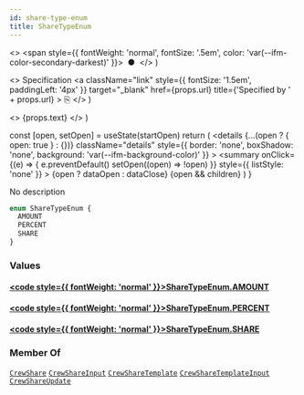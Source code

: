 ```yaml
---
id: share-type-enum
title: ShareTypeEnum
---
```


  <>
    <span style={{ fontWeight: 'normal', fontSize: '.5em', color: 'var(--ifm-color-secondary-darkest)' }}>
      &nbsp;●&nbsp;
    </span>
  </>
)

  <>
    Specification
    <a
      className="link"
      style={{ fontSize: '1.5em', paddingLeft: '4px' }}
      target="_blank"
      href={props.url}
      title={'Specified by ' + props.url}
    >
      ⎘
    </a>
  </>
)

  <>
    <span className={props.class}>{props.text}</span>
  </>
)


  const [open, setOpen] = useState(startOpen)
  return (
    <details
      {...(open ? { open: true } : {})}
      className="details"
      style={{ border: 'none', boxShadow: 'none', background: 'var(--ifm-background-color)' }}
    >
      <summary
        onClick={(e) => {
          e.preventDefault()
          setOpen((open) => !open)
        }}
        style={{ listStyle: 'none' }}
      >
        {open ? dataOpen : dataClose}
      </summary>
      {open && children}
    </details>
  )
}

No description

```graphql
enum ShareTypeEnum {
  AMOUNT
  PERCENT
  SHARE
}
```

### Values

#### [<code style={{ fontWeight: 'normal' }}>ShareTypeEnum.<b>AMOUNT</b></code>](#)

#### [<code style={{ fontWeight: 'normal' }}>ShareTypeEnum.<b>PERCENT</b></code>](#)

#### [<code style={{ fontWeight: 'normal' }}>ShareTypeEnum.<b>SHARE</b></code>](#)

### Member Of

[`CrewShare`](/api/types/objects/crew-share.mdx) <Badge class="badge badge--secondary badge--relation" text="object"/><Bullet />[`CrewShareInput`](/api/types/inputs/crew-share-input.mdx) <Badge class="badge badge--secondary badge--relation" text="input"/><Bullet />[`CrewShareTemplate`](/api/types/objects/crew-share-template.mdx) <Badge class="badge badge--secondary badge--relation" text="object"/><Bullet />[`CrewShareTemplateInput`](/api/types/inputs/crew-share-template-input.mdx) <Badge class="badge badge--secondary badge--relation" text="input"/><Bullet />[`CrewShareUpdate`](/api/types/inputs/crew-share-update.mdx) <Badge class="badge badge--secondary badge--relation" text="input"/>
